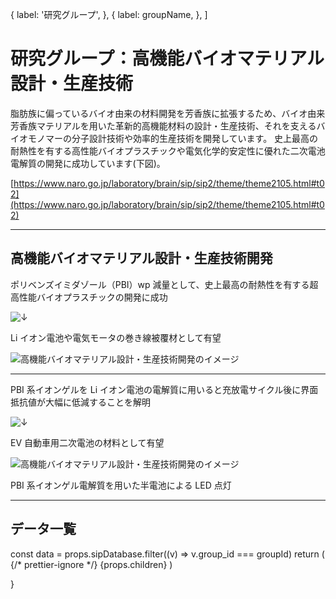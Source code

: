 

  {
    label: '研究グループ',
  },
  {
    label: groupName,
  },
]

# 研究グループ：高機能バイオマテリアル設計・生産技術

脂肪族に偏っているバイオ由来の材料開発を芳香族に拡張するため、バイオ由来芳香族マテリアルを用いた革新的高機能材料の設計・生産技術、それを支えるバイオモノマーの分子設計技術や効率的生産技術を開発しています。 史上最高の耐熱性を有する高性能バイオプラスチックや電気化学的安定性に優れた二次電池電解質の開発に成功しています(下図)。

[https://www.naro.go.jp/laboratory/brain/sip/sip2/theme/theme2105.html#t02](https://www.naro.go.jp/laboratory/brain/sip/sip2/theme/theme2105.html#t02)

---

## 高機能バイオマテリアル設計・生産技術開発

ポリベンズイミダゾール（PBI）wp 減量として、史上最高の耐熱性を有する超高性能バイオプラスチックの開発に成功

<Image src="/arrowGroup.png" alt="↓" width={20} height={20} priority />

Li イオン電池や電気モータの巻き線被覆材として有望

<Image
  src="/group3B_01.png"
  alt="高機能バイオマテリアル設計・生産技術開発のイメージ"
  width={540}
  height={241}
  priority
/>

---

PBI 系イオンゲルを Li イオン電池の電解質に用いると充放電サイクル後に界面抵抗値が大幅に低減することを解明

<Image src="/arrowGroup.png" alt="↓" width={20} height={20} priority />

EV 自動車用二次電池の材料として有望

<Image
  src="/group3B_02.png"
  alt="高機能バイオマテリアル設計・生産技術開発のイメージ"
  width={540}
  height={359}
  priority
/>

PBI 系イオンゲル電解質を用いた半電池による LED 点灯

---

## データ一覧

  const data = props.sipDatabase.filter((v) => v.group_id === groupId)
  return (
    <Layout title={groupName}>
      {/* prettier-ignore */}
      <LowerPageLayout>
        <Breadcrumbs items={breadcrumbs} />
        <MdxLayout>
          {props.children}
          <GroupDetailList list={data} />
          <BackToDataLink />
        </MdxLayout>
      </LowerPageLayout>
    </Layout>
  )

}
